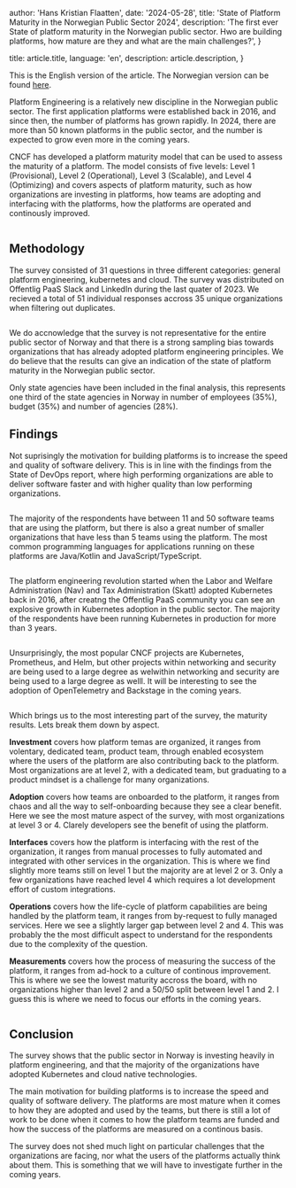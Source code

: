 
  author: 'Hans Kristian Flaatten',
  date: '2024-05-28',
  title: 'State of Platform Maturity in the Norwegian Public Sector 2024',
  description:
    'The first ever State of platform maturity in the Norwegian public sector. Hwo are building platforms, how mature are they and what are the main challenges?',
}

  title: article.title,
  language: 'en',
  description: article.description,
}


This is the English version of the article. The Norwegian version can be found [here](/artikkel/plattformmodenhet-2024).

Platform Engineering is a relatively new discipline in the Norwegian public sector. The first application platforms were established back in 2016, and since then, the number of platforms has grown rapidly. In 2024, there are more than 50 known platforms in the public sector, and the number is expected to grow even more in the coming years.

CNCF has developed a platform maturity model that can be used to assess the maturity of a platform. The model consists of five levels: Level 1 (Provisional), Level 2 (Operational), Level 3 (Scalable), and Level 4 (Optimizing) and covers aspects of platform maturity, such as how organizations are investing in platforms, how teams are adopting and interfacing with the platforms, how the platforms are operated and continously improved.

<Image src={maturityModel} alt="" />

## Methodology

The survey consisted of 31 questions in three different categories: general platform engineering, kubernetes and cloud. The survey was distributed on Offentlig PaaS Slack and LinkedIn during the last quater of 2023. We recieved a total of 51 individual responses accross 35 unique organizations when filtering out duplicates.

<Image src={respondents} alt="" />

We do accnowledge that the survey is not representative for the entire public sector of Norway and that there is a strong sampling bias towards organizations that has already adopted platform engineering principles. We do believe that the results can give an indication of the state of platform maturity in the Norwegian public sector.

Only state agencies have been included in the final analysis, this represents one third of the state agencies in Norway in number of employees (35%), budget (35%) and number of agencies (28%).

## Findings

Not suprisingly the motivation for building platforms is to increase the speed and quality of software delivery. This is in line with the findings from the State of DevOps report, where high performing organizations are able to deliver software faster and with higher quality than low performing organizations.

<Image src={motivation} alt="" />

The majority of the respondents have between 11 and 50 software teams that are using the platform, but there is also a great number of smaller organizations that have less than 5 teams using the platform. The most common programming languages for applications running on these platforms are Java/Kotlin and JavaScript/TypeScript.

<Image src={teams} alt="" />

The platform engineering revolution started when the Labor and Welfare Administration (Nav) and Tax Administration (Skatt) adopted Kubernetes back in 2016, after creatng the Offentlig PaaS community you can see an explosive growth in Kubernetes adoption in the public sector. The majority of the respondents have been running Kubernetes in production for more than 3 years.

<Image src={years} alt="" />

Unsurprisingly, the most popular CNCF projects are Kubernetes, Prometheus, and Helm, but other projects within networking and security are being used to a large degree as welwithin networking and security are being used to a large degree as welll. It will be interesting to see the adoption of OpenTelemetry and Backstage in the coming years.

<Image src={tech} alt="" />

Which brings us to the most interesting part of the survey, the maturity results. Lets break them down by aspect.

**Investment** covers how platform temas are organized, it ranges from volentary, dedicated team, product team, through enabled ecosystem where the users of the platform are also contributing back to the platform. Most organizations are at level 2, with a dedicated team, but graduating to a product mindset is a challenge for many organizations.

**Adoption** covers how teams are onboarded to the platform, it ranges from chaos and all the way to self-onboarding because they see a clear benefit. Here we see the most mature aspect of the survey, with most organizations at level 3 or 4. Clarely developers see the benefit of using the platform.

**Interfaces** covers how the platform is interfacing with the rest of the organization, it ranges from manual processes to fully automated and integrated with other services in the organization. This is where we find slightly more teams still on level 1 but the majority are at level 2 or 3. Only a few organizations have reached level 4 which requires a lot development effort of custom integrations.

**Operations** covers how the life-cycle of platform capabilities are being handled by the platform team, it ranges from by-request to fully managed services. Here we see a slightly larger gap between level 2 and 4. This was probably the the most difficult aspect to understand for the respondents due to the complexity of the question.

**Measurements** covers how the process of measuring the success of the platform, it ranges from ad-hock to a culture of continous improvement. This is where we see the lowest maturity accross the board, with no organizations higher than level 2 and a 50/50 split between level 1 and 2. I guess this is where we need to focus our efforts in the coming years.

<Image src={maturity} alt="" />

## Conclusion

The survey shows that the public sector in Norway is investing heavily in platform engineering, and that the majority of the organizations have adopted Kubernetes and cloud native technologies.

The main motivation for building platforms is to increase the speed and quality of software delivery. The platforms are most mature when it comes to how they are adopted and used by the teams, but there is still a lot of work to be done when it comes to how the platform teams are funded and how the success of the platforms are measured on a continous basis.

The survey does not shed much light on particular challenges that the organizations are facing, nor what the users of the platforms actually think about them. This is something that we will have to investigate further in the coming years.